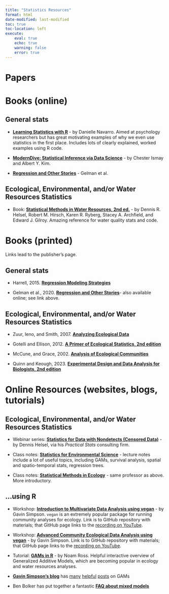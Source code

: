 ```yaml
---
title: "Statistics Resources"
format: html
date-modified: last-modified
toc: true
toc-location: left
execute:
    eval: true
    echo: true
    warning: false
    error: true
---
```


# Papers

# Books (online)

## General stats

-   [**Learning Statistics with R**](https://learningstatisticswithr.com) - by Danielle Navarro. Aimed at psychology researchers but has great motivating examples of why we even use statistics in the first place. Includes lots of clearly explained, worked examples using R code.

-    [**ModernDive: Statistical Inference via Data Science**](https://moderndive.com/index.html) - by Chester Ismay and Albert Y. Kim.

-   [**Regression and Other Stories**](https://statmodeling.stat.columbia.edu/2022/01/27/regression-and-other-stories-free-pdf/) - Gelman et al.

## Ecological, Environmental, and/or Water Resources Statistics

-   Book: [**Statistical Methods in Water Resources, 2nd ed.**](https://pubs.er.usgs.gov/publication/tm4A3) - by Dennis R. Helsel, Robert M. Hirsch, Karen R. Ryberg, Stacey A. Archfield, and Edward J. Gilroy. Amazing reference for water quality stats and code.

# Books (printed)

Links lead to the publisher's page.

## General stats

-   Harrell, 2015. [**Regression Modeling Strategies**](https://link.springer.com/book/10.1007/978-3-319-19425-7)

-   Gelman et al., 2020. [**Regression and Other Stories**](https://www.cambridge.org/highereducation/books/regression-and-other-stories/DD20DD6C9057118581076E54E40C372C#overview)- also available online; see link above.

## Ecological, Environmental, and/or Water Resources Statistics

-   Zuur, Ieno, and Smith, 2007. [**Analyzing Ecological Data**](https://link.springer.com/book/10.1007/978-0-387-45972-1)

-   Gotelli and Ellison, 2012. [**A Primer of Ecological Statistics, 2nd edition**](https://global.oup.com/academic/product/a-primer-of-ecological-statistics-9781605350646?cc=us&lang=en&)

-   McCune, and Grace, 2002. [**Analysis of Ecological Communities**](https://www.wildblueberrymedia.net/analysis-of-ecological-communities)

-   Quinn and Keough, 2023. [**Experimental Design and Data Analysis for Biologists, 2nd edition**](https://www.cambridge.org/highereducation/books/experimental-design-and-data-analysis-for-biologists/7AA1811FE2E249CE6065ACD6F3B68C41#overview)

# Online Resources (websites, blogs, tutorials)

## Ecological, Environmental, and/or Water Resources Statistics

-   Webinar series: [**Statistics for Data with Nondetects (Censored Data)**](https://practicalstats.com/videos/nadavids.html) - by Dennis Helsel, via his *Practical Stats* consulting firm.

-   Class notes: [**Statistics for Environmental Science**](https://sakai.unc.edu/access/content/group/2842013b-58f5-4453-aa8d-3e01bacbfc3d/public/Ecol562_Spring2012/index.html) - lecture notes include a lot of useful topics, including GAMs, survival analysis, spatial and spatio-temporal stats, regression trees.

-   Class notes: [**Statistical Methods in Ecology**](https://sakai.unc.edu/access/content/group/3d1eb92e-7848-4f55-90c3-7c72a54e7e43/public/index.html) - same professor as above. More introductory.

## ...using R

-   Workshop: [**Introduction to Multivariate Data Analysis using vegan**](https://github.com/gavinsimpson/intro-vegan-webinar-july-2020) - by Gavin Simpson. `vegan` is an extremely popular package for running community analyses for ecology. Link is to GitHub repository with materials; that GitHub page links to the [recording on YouTube](youtu.be/tVnnG7mFeqA).

-   Workshop: [**Advanced Community Ecological Data Analysis using vegan**](https://github.com/gavinsimpson/advanced-vegan-webinar-july-2020) - by Gavin Simpson. Link is to GitHub repository with materials; that GitHub page links to the [recording on YouTube](youtu.be/PR1B_JkO49s).

-   Tutorial: [**GAMs in R**](https://noamross.github.io/gams-in-r-course/) - by Noam Ross. Helpful interactive overview of Generalized Additive Models, which are becoming popular in ecology and water resources analyses.

-   [**Gavin Simpson's blog**](https://fromthebottomoftheheap.net/blog/) has [many](https://fromthebottomoftheheap.net/2011/06/12/additive-modelling-and-the-hadcrut3v-global-mean-temperature-series/) [helpful](https://fromthebottomoftheheap.net/2016/03/25/additive-modeling-global-temperature-series-revisited/) [posts](https://fromthebottomoftheheap.net/2014/05/09/modelling-seasonal-data-with-gam/) on GAMs

-   Ben Bolker has put together a fantastic [**FAQ about mixed models**](https://bbolker.github.io/mixedmodels-misc/glmmFAQ.html)

